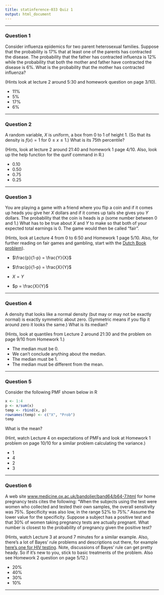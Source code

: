 ```yaml
---
title: statinference-033 Quiz 1
output: html_document
---
```

***

### Question 1
Consider influenza epidemics for two parent heterosexual families. Suppose that the probability is 17% that at least one of the parents has contracted the disease. The probability that the father has contracted influenza is 12% while the probability that both the mother and father have contracted the disease is 6%. What is the probability that the mother has contracted influenza?

(Hints look at lecture 2 around 5:30 and homework question on page 3/10).

* 11%
* 5%
* 17%
* 6%

***

### Question 2
A random variable, $X$ is uniform, a box from 0 to 1 of height 1. (So that its density is $f(x)=1$ for $0 \le x \le 1$.) What is its 75th percentile? 

(Hints, look at lecture 2 around 21:40 and homework 1 page 4/10. Also, look up the help function for the qunif command in R.)

* 0.10
* 0.50
* 0.75
* 0.25

***

### Question 3
You are playing a game with a friend where you flip a coin and if it comes up heads you give her $X$ dollars and if it comes up tails she gives you $Y$ dollars. The probability that the coin is heads is $p$ (some number between $0$ and $1$.) What has to be true about $X$ and $Y$ to make so that both of your expected total earnings is $0$. The game would then be called "fair". 

(Hints, look at Lecture 4 from 0 to 6:50 and Homework 1 page 5/10. Also, for further reading on fair games and gambling, start with the [Dutch Book problem](http://en.wikipedia.org/wiki/Dutch_book)).

* $\frac{p}{1-p} = \frac{Y}{X}$

* $\frac{p}{1-p} = \frac{X}{Y}$

* $X = Y$

* $p = \frac{X}{Y}$

***

### Question 4
A density that looks like a normal density (but may or may not be exactly normal) is exactly symmetric about zero. (Symmetric means if you flip it around zero it looks the same.) What is its median?

(Hints, look at quantiles from Lecture 2 around 21:30 and the problem on page 9/10 from Homework 1.)

* The median must be 0.
* We can't conclude anything about the median.
* The median must be 1.
* The median must be different from the mean.

***

### Question 5
Consider the following PMF shown below in R
```r
x <- 1:4
p <- x/sum(x)
temp <- rbind(x, p)
rownames(temp) <- c("X", "Prob")
temp
```
What is the mean?

(Hint, watch Lecture 4 on expectations of PMFs and look at Homework 1 problem on page 10/10 for a similar problem calculating the variance.)

* 1
* 4
* 2
* 3

***

### Question 6
A web site [www.medicine.ox.ac.uk/bandolier/band64/b64-7.html](www.medicine.ox.ac.uk/bandolier/band64/b64-7.html) for home pregnancy tests cites the following: "When the subjects using the test were women who collected and tested their own samples, the overall sensitivity was 75%. Specificity was also low, in the range 52% to 75%." Assume the lower value for the specificity. Suppose a subject has a positive test and that 30% of women taking pregnancy tests are actually pregnant. What number is closest to the probability of pregnancy given the positive test?

(Hints, watch Lecture 3 at around 7 minutes for a similar example. Also, there's a lot of Bayes' rule problems and descriptions out there, for example [here's one for HIV testing](http://www.statlect.com/bayes_rule.htm). Note, discussions of Bayes' rule can get pretty heady. So if it's new to you, stick to basic treatments of the problem. Also see Homework 2 question on page 5/12.)

* 20%
* 40%
* 30%
* 10%

***